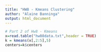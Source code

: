 ---
title: "HW8 - Kmeans Clustering"
author: "Alaine Banninga"
output: html_document
---
```{r}

# Part 2 of Hw8 - Kmeans
x=read.table("hw08data.txt",header = TRUE)
k = kmeans(x[,2:5],5)
centers=k$centers

```
